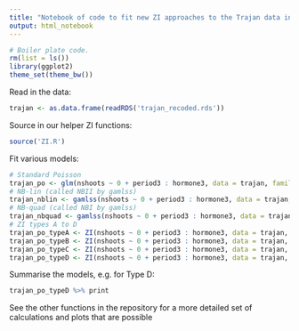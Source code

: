 ```yaml
---
title: "Notebook of code to fit new ZI approaches to the Trajan data in: Modelling excess zeros in count data: A new perspective on modelling approaches by Haslett et al"
output: html_notebook
---
```


```r
# Boiler plate code.
rm(list = ls())
library(ggplot2)
theme_set(theme_bw())
```

Read in the data:
```r
trajan <- as.data.frame(readRDS('trajan_recoded.rds'))
```

Source in our helper ZI functions:
```r
source('ZI.R')
```

Fit various models:
```r
# Standard Poisson
trajan_po <- glm(nshoots ~ 0 + period3 : hormone3, data = trajan, family = poisson)
# NB-lin (called NBII by gamlss)
trajan_nblin <- gamlss(nshoots ~ 0 + period3 : hormone3, data = trajan, family = NBII)
# NB-quad (called NBI by gamlss)
trajan_nbquad <- gamlss(nshoots ~ 0 + period3 : hormone3, data = trajan, family = NBI)
# ZI types A to D
trajan_po_typeA <- ZI(nshoots ~ 0 + period3 : hormone3, data = trajan, ZI_type = "A", family = "poisson")
trajan_po_typeB <- ZI(nshoots ~ 0 + period3 : hormone3, data = trajan, ZI_type = "B", family = "poisson")
trajan_po_typeC <- ZI(nshoots ~ 0 + period3 : hormone3, data = trajan, ZI_type = "C", family = "poisson")
trajan_po_typeD <- ZI(nshoots ~ 0 + period3 : hormone3, data = trajan, ZI_type = "D", family = "poisson")
```

Summarise the models, e.g. for Type D:

```r
trajan_po_typeD %>% print
```

See the other functions in the repository for a more detailed set of calculations and plots that are possible